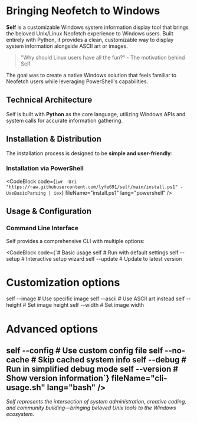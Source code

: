 
# Bringing Neofetch to Windows

**Self** is a customizable Windows system information display tool that brings the beloved Unix/Linux Neofetch experience to Windows users. Built entirely with Python, it provides a clean, customizable way to display system information alongside ASCII art or images.

> "Why should Linux users have all the fun?" - The motivation behind Self

The goal was to create a native Windows solution that feels familiar to Neofetch users while leveraging PowerShell's capabilities.

<ProjectImage 
  src="https://raw.githubusercontent.com/lyfe691/self/refs/heads/main/docs/images/self.png" 
  alt="Self system information display" 
  caption="Self displaying system information with image rendering"
  size="large"
/>

## Technical Architecture

Self is built with **Python** as the core language, utilizing Windows APIs and system calls for accurate information gathering.

## Installation & Distribution

The installation process is designed to be **simple and user-friendly**:

### Installation via PowerShell

<CodeBlock
  code={`iwr -Uri "https://raw.githubusercontent.com/lyfe691/self/main/install.ps1" -UseBasicParsing | iex`}
  fileName="install.ps1"
  lang="powershell"
/>

## Usage & Configuration

### Command Line Interface

Self provides a comprehensive CLI with multiple options:

<CodeBlock
  code={`# Basic usage
self                 # Run with default settings
self --setup         # Interactive setup wizard
self --update        # Update to latest version

# Customization options
self --image <file>  # Use specific image
self --ascii <file>  # Use ASCII art instead
self --height <n>    # Set image height
self --width <n>     # Set image width

# Advanced options
self --config <path> # Use custom config file
self --no-cache      # Skip cached system info
self --debug         # Run in simplified debug mode
self --version       # Show version information`}
  fileName="cli-usage.sh"
  lang="bash"
/>
---

*Self represents the intersection of system administration, creative coding, and community building—bringing beloved Unix tools to the Windows ecosystem.* 